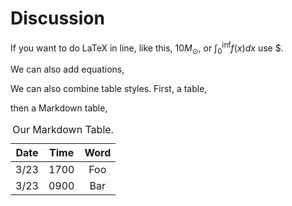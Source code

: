 # Discussion

If you want to do LaTeX in line, like this, $10M_\odot$, or $\int_{0}^{\inf} f(x) dx$ use \$.

We can also add equations,

```{=tex}
\begin{align}
f & = ma \\
\therefore F &= \frac{m_1 m_2}{r^2}G
\end{align}
```
We can also combine table styles. First, a \LaTeX table,
```{=tex}
\begin{table}
%\begin{table}[h!]
    \centering
    \caption{Our \LaTeX Table}
    \begin{tabular}{c c c}
        \hline
        Date & Time & Word \\
        \hline
        3/23 & 1700 & Foo \\
        3/24 & 0900 & Bar \\
        \hline
    \end{tabular}
\end{table}
```
then a Markdown table,

| Date | Time | Word |
|:----:|:----:|:----:|
| 3/23 | 1700 | Foo  |
| 3/23 | 0900 | Bar  |
: Our Markdown Table.
